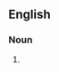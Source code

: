 ==English==

===Noun===
{{head|en|noun plural form|head=[[web]] [[celeb]]s}}

# {{plural of|web celeb|lang=en}}